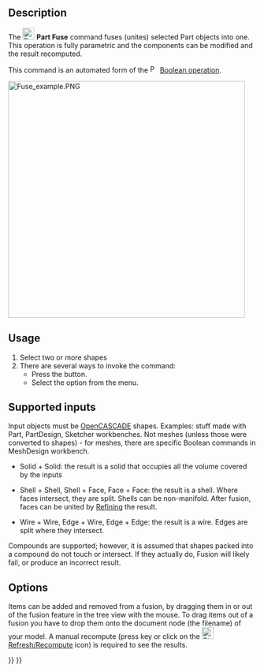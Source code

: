<languages/>
<translate>

<!--T:14-->
{{Docnav
|[[Part_Cut|Cut]]
|[[Part_Common|Common]]
|[[Part_Workbench|Part]]
|IconL=Part_Cut.svg
|IconR=Part_Common.svg
|IconC=Workbench_Part.svg
}}

<!--T:1-->
{{GuiCommand
|Name=Part Fuse
|MenuLocation=Part → Boolean → Union
|Workbenches=[[Part_Workbench|Part]]
|SeeAlso=[[Part_Boolean|Part Boolean]], [[Part_Cut|Part Cut]], [[Part_Common|Part Common]]
}}

== Description == <!--T:13-->

<!--T:2-->
The [[Image:Part_Fuse.svg|24px]] '''Part Fuse''' command fuses (unites) selected Part objects into one. This operation is fully parametric and the components can be modified and the result recomputed.

<!--T:4-->
This command is an automated form of the [[Image:Part_Boolean.svg|16px|link=Part_Boolean]] [[Part_Boolean|Boolean operation]].

</translate>
[[Image:Fuse_example.PNG|480px]]
<translate>

== Usage == <!--T:5-->

<!--T:18-->
# Select two or more shapes
# There are several ways to invoke the command:
#* Press the {{Button|[[Image:Part_Fuse.svg|16px]] [[Part_Fuse|Fuse]]}} button.
#* Select the {{MenuCommand|Part → Boolean → [[Image:Part_Fuse.svg|16px]] Fuse}} option from the menu.

== Supported inputs == <!--T:7-->

<!--T:8-->
Input objects must be [[OpenCASCADE|OpenCASCADE]] shapes. Examples: stuff made with Part, PartDesign, Sketcher workbenches. Not meshes (unless those were converted to shapes) - for meshes, there are specific Boolean commands in MeshDesign workbench.

<!--T:9-->
* Solid + Solid: the result is a solid that occupies all the volume covered by the inputs

<!--T:10-->
* Shell + Shell, Shell + Face, Face + Face: the result is a shell. Where faces intersect, they are split. Shells can be non-manifold. After fusion, faces can be united by [[Part_RefineShape|Refining]] the result.

<!--T:11-->
* Wire + Wire, Edge + Wire, Edge + Edge: the result is a wire. Edges are split where they intersect. 

<!--T:12-->
Compounds are supported; however, it is assumed that shapes packed into a compound do not touch or intersect. If they actually do, Fusion will likely fail, or produce an incorrect result.

== Options == <!--T:19-->

<!--T:3-->
Items can be added and removed from a fusion, by dragging them in or out of the fusion feature in the tree view with the mouse. To drag items out of a fusion you have to drop them onto the document node (the filename) of your model. A manual recompute (press {{KEY|F5}} key or click on the [[Image:Std_Refresh.svg|24px]] [[Std_Refresh|Refresh/Recompute]] icon) is required to see the results. 


<!--T:15-->
{{Docnav
|[[Part_Cut|Cut]]
|[[Part_Common|Common]]
|[[Part_Workbench|Part]]
|IconL=Part_Cut.svg
|IconR=Part_Common.svg
|IconC=Workbench_Part.svg
}}

</translate>
{{Part_Tools_navi{{#translation:}}}}
{{Userdocnavi{{#translation:}}}}